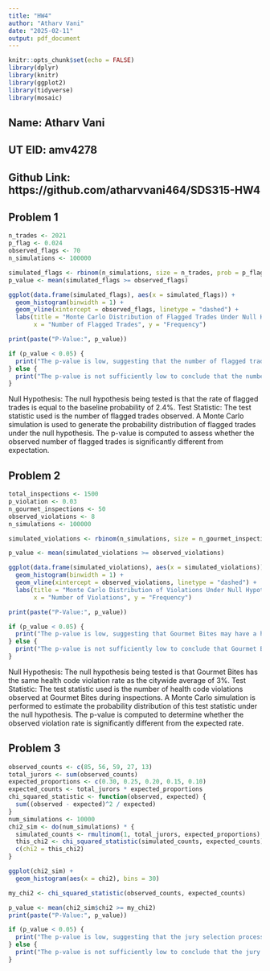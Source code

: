 ```yaml
---
title: "HW4"
author: "Atharv Vani"
date: "2025-02-11"
output: pdf_document
---
```


```r
knitr::opts_chunk$set(echo = FALSE)
library(dplyr)
library(knitr)
library(ggplot2)
library(tidyverse)
library(mosaic)
```


## Name: Atharv Vani
## UT EID: amv4278
## Github Link: https://github.com/atharvvani464/SDS315-HW4


## Problem 1

```r
n_trades <- 2021
p_flag <- 0.024
observed_flags <- 70
n_simulations <- 100000

simulated_flags <- rbinom(n_simulations, size = n_trades, prob = p_flag)
p_value <- mean(simulated_flags >= observed_flags)

ggplot(data.frame(simulated_flags), aes(x = simulated_flags)) +
  geom_histogram(binwidth = 1) +
  geom_vline(xintercept = observed_flags, linetype = "dashed") +
  labs(title = "Monte Carlo Distribution of Flagged Trades Under Null Hypothesis",
       x = "Number of Flagged Trades", y = "Frequency")

print(paste("P-Value:", p_value))

if (p_value < 0.05) {
  print("The p-value is low, suggesting that the number of flagged trades may be higher than expected under the null hypothesis.")
} else {
  print("The p-value is not sufficiently low to conclude that the number of flagged trades is unusually high.")
}
```
Null Hypothesis: The null hypothesis being tested is that the rate of flagged trades is equal to the baseline probability of 2.4%.
Test Statistic: The test statistic used is the number of flagged trades observed.
A Monte Carlo simulation is used to generate the probability distribution of flagged trades under the null hypothesis. The p-value is computed to assess whether the observed number of flagged trades is significantly different from expectation.

## Problem 2

```r
total_inspections <- 1500
p_violation <- 0.03
n_gourmet_inspections <- 50
observed_violations <- 8
n_simulations <- 100000

simulated_violations <- rbinom(n_simulations, size = n_gourmet_inspections, prob = p_violation)

p_value <- mean(simulated_violations >= observed_violations)

ggplot(data.frame(simulated_violations), aes(x = simulated_violations)) +
  geom_histogram(binwidth = 1) +
  geom_vline(xintercept = observed_violations, linetype = "dashed") +
  labs(title = "Monte Carlo Distribution of Violations Under Null Hypothesis",
       x = "Number of Violations", y = "Frequency")

print(paste("P-Value:", p_value))

if (p_value < 0.05) {
  print("The p-value is low, suggesting that Gourmet Bites may have a higher violation rate than expected under the null hypothesis.")
} else {
  print("The p-value is not sufficiently low to conclude that Gourmet Bites has an unusually high violation rate.")
}
```


Null Hypothesis: The null hypothesis being tested is that Gourmet Bites has the same health code violation rate as the citywide average of 3%.
Test Statistic: The test statistic used is the number of health code violations observed at Gourmet Bites during inspections.
A Monte Carlo simulation is performed to estimate the probability distribution of this test statistic under the null hypothesis. The p-value is computed to determine whether the observed violation rate is significantly different from the expected rate.

## Problem 3
```r
observed_counts <- c(85, 56, 59, 27, 13)
total_jurors <- sum(observed_counts)
expected_proportions <- c(0.30, 0.25, 0.20, 0.15, 0.10)
expected_counts <- total_jurors * expected_proportions
chi_squared_statistic <- function(observed, expected) {
  sum((observed - expected)^2 / expected)
}
num_simulations <- 10000
chi2_sim <- do(num_simulations) * {
  simulated_counts <- rmultinom(1, total_jurors, expected_proportions)
  this_chi2 <- chi_squared_statistic(simulated_counts, expected_counts)
  c(chi2 = this_chi2)
}

ggplot(chi2_sim) + 
  geom_histogram(aes(x = chi2), bins = 30)

my_chi2 <- chi_squared_statistic(observed_counts, expected_counts)

p_value <- mean(chi2_sim$chi2 >= my_chi2)
print(paste("P-Value:", p_value))

if (p_value < 0.05) {
  print("The p-value is low, suggesting that the jury selection process overseen by this judge significantly deviates from the county’s expected demographic distribution.")
} else {
  print("The p-value is not sufficiently low to conclude that the jury selection process is biased.")
}
```


